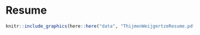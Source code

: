 # Resume {#01}

```r
knitr::include_graphics(here::here("data", "ThijmenWeijgertzeResume.pdf"))
```
